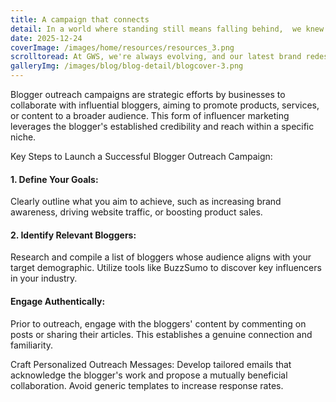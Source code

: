 ```yaml
---
title: A campaign that connects
detail: In a world where standing still means falling behind,  we knew it was time for a bold transformation..
date: 2025-12-24
coverImage: /images/home/resources/resources_3.png
scrolltoread: At GWS, we're always evolving, and our latest brand redesign is a bold step forward. This transformation reflects our commitment to innovation and growth, both in how we look and how we connect with you.
galleryImg: /images/blog/blog-detail/blogcover-3.png
---
```


Blogger outreach campaigns are strategic efforts by businesses to collaborate with influential bloggers, aiming to promote products, services, or content to a broader audience. This form of influencer marketing leverages the blogger's established credibility and reach within a specific niche.

Key Steps to Launch a Successful Blogger Outreach Campaign:

#### 1. Define Your Goals:

Clearly outline what you aim to achieve, such as increasing brand awareness, driving website traffic, or boosting product sales.

#### 2. Identify Relevant Bloggers:

Research and compile a list of bloggers whose audience aligns with your target demographic. Utilize tools like BuzzSumo to discover key influencers in your industry.

#### Engage Authentically:

Prior to outreach, engage with the bloggers' content by commenting on posts or sharing their articles. This establishes a genuine connection and familiarity.

Craft Personalized Outreach Messages: Develop tailored emails that acknowledge the blogger's work and propose a mutually beneficial collaboration. Avoid generic templates to increase response rates.

